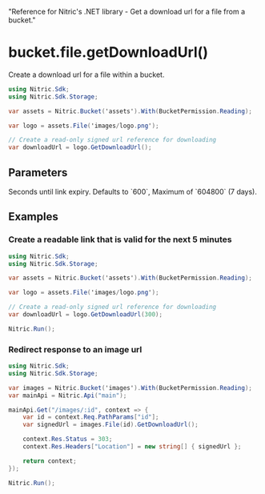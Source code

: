   "Reference for Nitric's .NET library - Get a download url for a file from a bucket."

# bucket.file.getDownloadUrl()

Create a download url for a file within a bucket.

```csharp
using Nitric.Sdk;
using Nitric.Sdk.Storage;

var assets = Nitric.Bucket('assets').With(BucketPermission.Reading);

var logo = assets.File('images/logo.png');

// Create a read-only signed url reference for downloading
var downloadUrl = logo.GetDownloadUrl();
```

## Parameters

<Properties>
  <Property name="expiry" type="int">
    Seconds until link expiry. Defaults to `600`, Maximum of `604800` (7 days).
  </Property>
</Properties>

## Examples

### Create a readable link that is valid for the next 5 minutes

```csharp
using Nitric.Sdk;
using Nitric.Sdk.Storage;

var assets = Nitric.Bucket('assets').With(BucketPermission.Reading);

var logo = assets.File('images/logo.png');

// Create a read-only signed url reference for downloading
var downloadUrl = logo.GetDownloadUrl(300);

Nitric.Run();
```

### Redirect response to an image url

```csharp
using Nitric.Sdk;
using Nitric.Sdk.Storage;

var images = Nitric.Bucket('images').With(BucketPermission.Reading);
var mainApi = Nitric.Api("main");

mainApi.Get("/images/:id", context => {
    var id = context.Req.PathParams["id"];
    var signedUrl = images.File(id).GetDownloadUrl();

    context.Res.Status = 303;
    context.Res.Headers["Location"] = new string[] { signedUrl };

    return context;
});

Nitric.Run();
```
